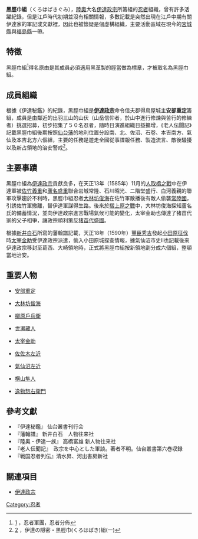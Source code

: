 '''黑脛巾組'''（くろはばきぐみ），[[陸奧國|陸奧]]大名[[伊達政宗|伊達政宗]]所籌組的[[忍者|忍者]]組織，曾有許多活躍紀錄，但是江戶時代初期並沒有相關情報，多數記載是突然出現在江戶中期有關伊達家的軍記或文獻裡，因此也被懷疑是個虛構組織，主要活動區域在現今的[[宮城縣|宮城縣]]與[[福島縣|福島縣]]一帶。
== 特徵 ==
黑脛巾組<ref>[http://www.syuriken.com/ninja_content/ninja-troops.htm] {{Wayback|url=http://www.syuriken.com/ninja_content/ninja-troops.htm |date=20090106013654 }}，忍者軍團，忍者分佈</ref>得名原由是其成員必須適用黑革製的脛當做為標章，才被取名為黑脛巾組。
== 成員組織 ==
根據《伊達秘鑑》的紀錄，黑脛巾組是'''[[伊達政宗|伊達政宗]]'''命令信夫郡得鳥屋城主'''安部重定'''籌組，成員是由鄰近的出羽三山的山伏（山岳信仰者，於山中進行修煉與苦行的修練者）挑選招募，初步招集了５０名忍者，隨時日演進組織日益擴增，《老人伝聞記》記載黑脛巾組後期按照[[仙台藩|仙台藩]]的地利位置分設南、北、佐沼、石卷、本吉南方、氣仙及本吉北方六個組，主要的任務是遊走全國從事諜報任務、製造流言、敵後騷擾以及新占領地的治安警戒<ref>[http://www5f.biglobe.ne.jp/~khaos/habaki.htm] {{Wayback|url=http://www5f.biglobe.ne.jp/~khaos/habaki.htm |date=20160307201731 }}，伊達の隠密・黒脛巾(くろはばき)組(一)</ref>。
== 主要事蹟 ==
黑脛巾組為[[伊達政宗|伊達政宗]]貢獻良多，在天正13年（1585年）11月的[[人取橋之戰|人取橋之戰]]中在伊達軍被[[佐竹義重|佐竹義重]]和[[蘆名盛重|蘆名盛重]]聯合岩城常隆、石川昭光、二階堂盛行、白河義親的聯軍攻擊趨於不利時，黑脛巾組忍者[[大林坊俊海|大林坊俊海]]在佐竹軍散播後有敵人偷襲[[常陸國|常陸國]]，引誘佐竹軍撤離，替伊達軍謀得生路。後來於[[摺上原之戰|摺上原之戰]]中，大林坊俊海探知蘆名氏的備蓄情況，並向伊達政宗進言戰場氣候可能的變化，太宰金助也傳達了猪苗代家的父子相爭，讓政宗順利策反[[猪苗代盛國|猪苗代盛國]]。

根據[[新井白石|新井白石]]所寫的藩翰譜記載，天正18年（1590年）[[豐臣秀吉|豐臣秀吉]]發起[[小田原征伐|小田原征伐]]時[[太宰金助|太宰金助]]受伊達政宗派遣，偷入小田原城探查情報，據氣仙沼市史Ⅱ也記載後來伊達政宗移封至葛西、大崎領地時，正式將黑脛巾組按新領地劃分成六個組，整頓當地治安。

== 重要人物 ==
*[[安部重定|安部重定]]

*[[大林坊俊海|大林坊俊海]]

*[[柳原戶兵衛|柳原戶兵衛]]

*[[世瀬藏人|世瀬藏人]]

*[[太宰金助|太宰金助]]

*[[佐佐木左近|佐佐木左近]]

*[[氣仙沼左近|氣仙沼左近]]

*[[横山隼人|横山隼人]]

*[[逸物惣右衛門|逸物惣右衛門]]
== 參考文獻 ==
*『伊達秘鑑』 仙台叢書刊行会
*『藩翰譜』 新井白石　人物往来社
*『陸奥・伊達一族』 高橋富雄 新人物往来社
*『老人伝聞記』　政宗を中心とした軍談。著者不明。仙台叢書第六巻収録
*『戦国忍者列伝』清水昇、河出書房新社
<div class="references-small">
<references />
</div>
== 關連項目 ==
*[[伊達政宗|伊達政宗]]

[[Category:忍者|Category:忍者]]